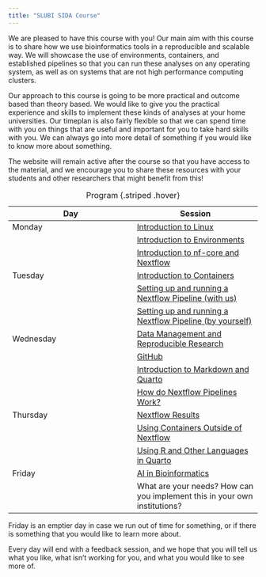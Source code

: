```yaml
---
title: "SLUBI SIDA Course"
---
```


We are pleased to have this course with you! Our main aim with this course is to share how we use bioinformatics tools in a reproducible and scalable way. We will showcase the use of environments, containers, and established pipelines so that you can run these analyses on any operating system, as well as on systems that are not high performance computing clusters. 

Our approach to this course is going to be more practical and outcome based than theory based. We would like to give you the practical experience and skills to implement these kinds of analyses at your home universities. Our timeplan is also fairly flexible so that we can spend time with you on things that are useful and important for you to take hard skills with you. We can always go into more detail of something if you would like to know more about something. 

The website will remain active after the course so that you have access to the material, and we encourage you to share these resources with your students and other researchers that might benefit from this!


| Day  | Session  |
|--------|--------|
| Monday  | [Introduction to Linux](Day1Session2_linux.qmd)  |
|   | [Introduction to Environments](Day1Session3_pixi.qmd)  |
|   | [Introduction to nf-core and Nextflow](Day1Session1_nfcore.qmd)  |
| Tuesday  | [Introduction to Containers](Day2Session1_containers.qmd)  |
| | [Setting up and running a Nextflow Pipeline (with us)](Day2Session2_nextflow_handson.qmd)  |
| | [Setting up and running a Nextflow Pipeline (by yourself)](Day2Session3_nextfow_own_choice.qmd)  |
| Wednesday  | [Data Management and Reproducible Research](Day3Session1_data_management.qmd)  |
|   | [GitHub](Day3Session3_github.qmd)  |
|   | [Introduction to Markdown and Quarto](Day3Session2_quarto.qmd)  |
|   | [How do Nextflow Pipelines Work?](Day3Session4_nfcore_main.qmd)  |
| Thursday  | [Nextflow Results](Day4Session1_results.qmd)  |
|   | [Using Containers Outside of Nextflow](Day4Session2_use_containers.qmd)  |
|  | [Using R and Other Languages in Quarto](Day4Session3_r_in_quarto.qmd)  |
| Friday  | [AI in Bioinformatics](Day5Session1_AI.qmd)| 
|   | What are your needs? How can you implement this in your own institutions?  |

: Program {.striped .hover}

Friday is an emptier day in case we run out of time for something, or if there is something that you would like to learn more about.

Every day will end with a feedback session, and we hope that you will tell us what you like, what isn't working for you, and what you would like to see more of.